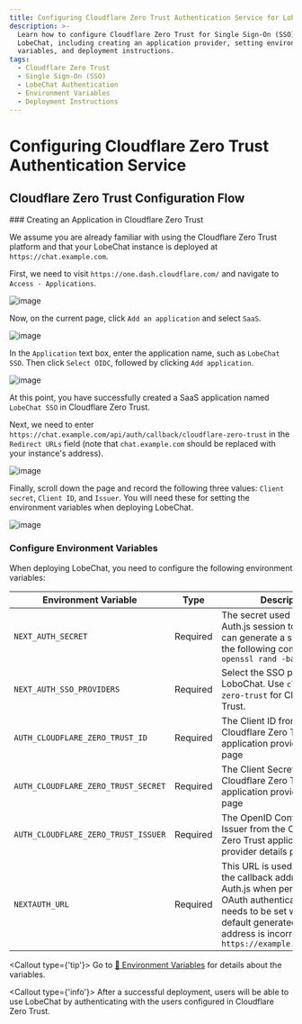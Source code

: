 ```yaml
---
title: Configuring Cloudflare Zero Trust Authentication Service for LobeChat
description: >-
  Learn how to configure Cloudflare Zero Trust for Single Sign-On (SSO) for
  LobeChat, including creating an application provider, setting environment
  variables, and deployment instructions.
tags:
  - Cloudflare Zero Trust
  - Single Sign-On (SSO)
  - LobeChat Authentication
  - Environment Variables
  - Deployment Instructions
---
```


# Configuring Cloudflare Zero Trust Authentication Service

## Cloudflare Zero Trust Configuration Flow

<Steps>
  ### Creating an Application in Cloudflare Zero Trust

  We assume you are already familiar with using the Cloudflare Zero Trust platform and that your LobeChat instance is deployed at `https://chat.example.com`.

  First, we need to visit `https://one.dash.cloudflare.com/` and navigate to `Access - Applications`.

  ![image](https://github.com/user-attachments/assets/4d671a7c-5d94-4c4b-b4fd-71a5a0e9d227)

  Now, on the current page, click `Add an application` and select `SaaS`.

  ![image](https://github.com/user-attachments/assets/3da4c8c4-88c6-40a9-8005-6a0a44aa3b1f)

  In the `Application` text box, enter the application name, such as `LobeChat SSO`. Then click `Select OIDC`, followed by clicking `Add application`.

  ![image](https://github.com/user-attachments/assets/16cd9aef-c87b-48a4-95c0-b666082e7515)

  At this point, you have successfully created a SaaS application named `LobeChat SSO` in Cloudflare Zero Trust.

  Next, we need to enter `https://chat.example.com/api/auth/callback/cloudflare-zero-trust` in the `Redirect URLs` field (note that `chat.example.com` should be replaced with your instance's address).

  ![image](https://github.com/user-attachments/assets/433fdce4-0af5-417f-b80d-163c2d4f02f6)

  Finally, scroll down the page and record the following three values: `Client secret`, `Client ID`, and `Issuer`. You will need these for setting the environment variables when deploying LobeChat.

  ![image](https://github.com/user-attachments/assets/2dd3cde5-fa0d-4f52-b82b-28d9e89379a0)

  ### Configure Environment Variables

  When deploying LobeChat, you need to configure the following environment variables:

  | Environment Variable                | Type     | Description                                                                                                                                                                                                         |
  | ----------------------------------- | -------- | ------------------------------------------------------------------------------------------------------------------------------------------------------------------------------------------------------------------- |
  | `NEXT_AUTH_SECRET`                  | Required | The secret used to encrypt Auth.js session tokens. You can generate a secret using the following command: `openssl rand -base64 32`                                                                                 |
  | `NEXT_AUTH_SSO_PROVIDERS`           | Required | Select the SSO provider for LoboChat. Use `cloudflare-zero-trust` for Cloudflare Zero Trust.                                                                                                                        |
  | `AUTH_CLOUDFLARE_ZERO_TRUST_ID`     | Required | The Client ID from the Cloudflare Zero Trust application provider details page                                                                                                                                      |
  | `AUTH_CLOUDFLARE_ZERO_TRUST_SECRET` | Required | The Client Secret from the Cloudflare Zero Trust application provider details page                                                                                                                                  |
  | `AUTH_CLOUDFLARE_ZERO_TRUST_ISSUER` | Required | The OpenID Configuration Issuer from the Cloudflare Zero Trust application provider details page                                                                                                                    |
  | `NEXTAUTH_URL`                      | Required | This URL is used to specify the callback address for Auth.js when performing OAuth authentication. It only needs to be set when the default generated redirect address is incorrect. `https://example.com/api/auth` |

  <Callout type={'tip'}>
    Go to  [📘 Environment Variables](/docs/self-hosting/environment-variable#Cloudflare%20Zero%20Trust) for details about the variables.
  </Callout>
</Steps>

<Callout type={'info'}>
  After a successful deployment, users will be able to use LobeChat by authenticating with the users
  configured in Cloudflare Zero Trust.
</Callout>
